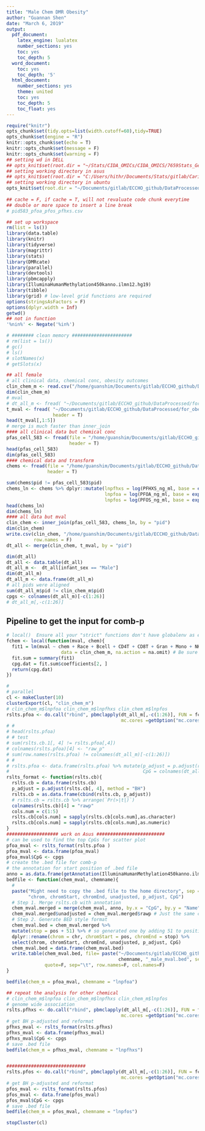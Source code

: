 ```yaml
---
title: "Male Chem DMR Obesity"
author: "Guannan Shen"
date: "March 6, 2019"
output: 
  pdf_document:
    latex_engine: lualatex
    number_sections: yes
    toc: yes
    toc_depth: 5
  word_document:
    toc: yes
    toc_depth: '5'
  html_document:
    number_sections: yes
    theme: united
    toc: yes
    toc_depth: 5
    toc_float: yes
---
```


```r
require("knitr")
opts_chunk$set(tidy.opts=list(width.cutoff=60),tidy=TRUE)
opts_chunk$set(engine = "R")
knitr::opts_chunk$set(echo = T)
knitr::opts_chunk$set(message = F)
knitr::opts_chunk$set(warning = F)
## setting wd in DELL
## opts_knit$set(root.dir = "~/Stats/CIDA_OMICs/CIDA_OMICS/7659Stats_Genetics/HW5/")
## setting working directory in asus 
## opts_knit$set(root.dir = "C:/Users/hithr/Documents/Stats/gitlab/Cario_RNASeq_Microbiom_Inte/DataRaw/") 
## setting working directory in ubuntu
opts_knit$set(root.dir = "~/Documents/gitlab/ECCHO_github/DataProcessed/for_obesity/")
                                                 
## cache = F, if cache = T, will not revaluate code chunk everytime
## double or more space to insert a line break
# pid583_pfoa_pfos_pfhxs.csv
```

```r
## set up workspace
rm(list = ls())
library(data.table)
library(knitr)
library(tidyverse)
library(magrittr)
library(stats)
library(DMRcate)
library(parallel)
library(devtools)
library(pbmcapply)
library(IlluminaHumanMethylation450kanno.ilmn12.hg19)
library(tibble)
library(grid) # low-level grid functions are required
options(stringsAsFactors = F)
options(dplyr.width = Inf)
getwd()
## not in function
'%nin%' <- Negate('%in%')

# ######## clean memory ######################
# rm(list = ls())
# gc()
# ls()
# slotNames(x)
# getSlots(x)

```


```r
## all female
# all clinical data, chemical conc, obesity outcomes
clin_chem_m <- read.csv("/home/guanshim/Documents/gitlab/ECCHO_github/DataProcessed/clin_chem_m.csv")
dim(clin_chem_m)
# mval
# dt_all_m <- fread( "~/Documents/gitlab/ECCHO_github/DataProcessed/for_obesity/dt_all_m.csv", header = T)
t_mval <- fread( "~/Documents/gitlab/ECCHO_github/DataProcessed/for_obesity/t_mval.csv",
                 header = T)
head(t_mval[,1:5])
# merge is much faster than inner_join
#### all clinical data but chemical conc
pfas_cell_583 <- fread(file = "/home/guanshim/Documents/gitlab/ECCHO_github/DataProcessed/pfas_cell_583.csv", 
                       header = T)
head(pfas_cell_583)
dim(pfas_cell_583)
#### chemical data and transform
chems <- fread(file = "/home/guanshim/Documents/gitlab/ECCHO_github/DataRaw/pid583_pfoa_pfos_pfhxs.csv", 
               header = T)

sum(chems$pid != pfas_cell_583$pid)
chems_ln <- chems %>% dplyr::mutate(lnpfhxs = log(PFHXS_ng_ml, base = exp(1)),
                                    lnpfoa = log(PFOA_ng_ml, base = exp(1)),
                                    lnpfos = log(PFOS_ng_ml, base = exp(1)))
head(chems_ln)
dim(chems_ln)
#### all data but mval
clin_chem <- inner_join(pfas_cell_583, chems_ln, by = "pid")
dim(clin_chem)
write.csv(clin_chem, "/home/guanshim/Documents/gitlab/ECCHO_github/DataProcessed/clin_chem.csv",
          row.names = F)
dt_all <- merge(clin_chem, t_mval, by = "pid")

dim(dt_all)
dt_all <- data.table(dt_all)
dt_all_m <-  dt_all[infant_sex == "Male"]
dim(dt_all_m)
dt_all_m <- data.frame(dt_all_m)
# all pids were aligned 
sum(dt_all_m$pid != clin_chem_m$pid)
cpgs <- colnames(dt_all_m)[-c(1:26)]
# dt_all_m[,-c(1:26)]

```


## Pipeline to get the input for comb-p

```r
# local()  Ensure all your "strict" functions don't have globalenv as environment.
fchem <- local(function(mval, chem){
  fit1 = lm(mval ~ chem + Race + Bcell + CD4T + CD8T + Gran + Mono + NK + nRBC, 
                    data = clin_chem_m, na.action = na.omit) # Be sure to use the covariates for Anne's analysis
  fit.sum = summary(fit1)
  cpg.dat = fit.sum$coefficients[2, ] 
  return(cpg.dat)
})

#
# parallel
cl <- makeCluster(10)
clusterExport(cl, "clin_chem_m")
# clin_chem_m$lnpfoa clin_chem_m$lnpfhxs clin_chem_m$lnpfos
rslts.pfoa <- do.call("rbind", pbmclapply(dt_all_m[,-c(1:26)], FUN = fchem, clin_chem_m$lnpfoa, 
                                          mc.cores =getOption("mc.cores", 10L)))
# # 
# head(rslts.pfoa)
# # test 
# sum(rslts.cb.1[, 4] != rslts.pfoa[,4])
# colnames(rslts.pfoa)[4] <- "raw_p"
# sum(row.names(rslts.pfoa) != colnames(dt_all_m)[-c(1:26)])
# #
# rslts.pfoa <- data.frame(rslts.pfoa) %>% mutate(p_adjust = p.adjust(raw_p, method = "BH"),
#                                                 CpG = colnames(dt_all_m)[-c(1:26)])
rslts_format <- function(rslts.cb){
  rslts.cb = data.frame(rslts.cb)
  p_adjust = p.adjust(rslts.cb[, 4], method = "BH")
  rslts.cb = as.data.frame(cbind(rslts.cb, p_adjust))
  # rslts.cb = rslts.cb %>% arrange(`Pr(>|t|)`)
  colnames(rslts.cb)[4] = "rawp"
  cols.num = c(1:5)
  rslts.cb[cols.num] = sapply(rslts.cb[cols.num],as.character)
  rslts.cb[cols.num] = sapply(rslts.cb[cols.num],as.numeric)
}
################### work on Asus #########################
# can be used to find the top CpGs for scatter plot
pfoa_mval <- rslts_format(rslts.pfoa )
pfoa_mval <- data.frame(pfoa_mval)
pfoa_mval$CpG <- cpgs
# create the .bed file for comb-p
# the annotation for start position of .bed file
anno = as.data.frame(getAnnotation(IlluminaHumanMethylation450kanno.ilmn12.hg19))
bedfile <- function(chem_mval, chemname){
  # 
  paste("Might need to copy the .bed file to the home directory", sep = "\n",
        "chrom, chromStart, chromEnd, unadjusted, p_adjust, CpG")
  # Step 1. Merge rslts.cb with annotation
  chem_mval.merged = merge(chem_mval, anno, by.x = "CpG", by.y = "Name")
  chem_mval.merged$unadjusted = chem_mval.merged$rawp # Just the same column with a better name
  # Step 2. Generate BED style format
  chem_mval.bed = chem_mval.merged %>%
  mutate(stop = pos + 51) %>% # so generated one by adding 51 to position, 50 is the len of probe
  dplyr::rename(chrom = chr, chromStart = pos, chromEnd = stop) %>%
  select(chrom, chromStart, chromEnd, unadjusted, p_adjust, CpG)
  chem_mval.bed = data.frame(chem_mval.bed)
  write.table(chem_mval.bed, file= paste("~/Documents/gitlab/ECCHO_github/DataProcessed/genomewide_chem/", 
                                         chemname, "_male_mval.bed", sep = ""), 
              quote=F, sep="\t", row.names=F, col.names=F)
}

bedfile(chem_m = pfoa_mval, chemname = "lnpfoa")

## repeat the analysis for other chemical 
# clin_chem_m$lnpfoa clin_chem_m$lnpfhxs clin_chem_m$lnpfos
# genome wide association
rslts.pfhxs <- do.call("rbind", pbmclapply(dt_all_m[,-c(1:26)], FUN = fchem, clin_chem_m$lnpfhxs, 
                                          mc.cores =getOption("mc.cores", 10L)))
# get BH p-adjusted and reformat
pfhxs_mval <- rslts_format(rslts.pfhxs)
pfhxs_mval <- data.frame(pfhxs_mval)
pfhxs_mval$CpG <- cpgs
# save .bed file
bedfile(chem_m = pfhxs_mval, chemname = "lnpfhxs")


############################# 
rslts.pfos <- do.call("rbind", pbmclapply(dt_all_m[,-c(1:26)], FUN = fchem, clin_chem_m$lnpfos, 
                                          mc.cores =getOption("mc.cores", 10L)))
# get BH p-adjusted and reformat
pfos_mval <- rslts_format(rslts.pfos)
pfos_mval <- data.frame(pfos_mval)
pfos_mval$CpG <- cpgs
# save .bed file
bedfile(chem_m = pfos_mval, chemname = "lnpfos")

stopCluster(cl)
```


